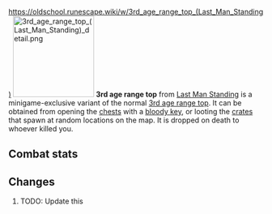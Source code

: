 https://oldschool.runescape.wiki/w/3rd_age_range_top_(Last_Man_Standing)
{{Infobox Item
|name = 3rd age range top
|image = [[File:3rd age range top (Last Man Standing).png]]
|release = [[4 August]] [[2016]]
|update = Last Man Standing Beta and Splashing Restrictions  # TODO: Update this
|members = No
|quest = No
|tradeable = No
|placeholder = No
|equipable = Yes
|stackable = No
|noteable = Yes
|options = Wear, Drop
|examine = Fabulously ancient range protection crafted from white dragonhide.
|value = 20
|alchable = No
|weight = 4.0
|id = 27199
}}
[[File:3rd age range top (Last Man Standing) detail.png|160px|left]]
'''3rd age range top''' from [[Last Man Standing]] is a minigame-exclusive variant of the normal [[3rd age range top]]. It can be obtained from opening the [[Chest (Last Man Standing)|chests]] with a [[bloody key]], or looting the [[Crate (Last Man Standing)|crates]] that spawn at random locations on the map. It is dropped on death to whoever killed you.

==Combat stats==
{{Infobox Bonuses
|astab = 0
|aslash = 0
|acrush = 0
|amagic = -15
|arange = 30
|dstab = 55
|dslash = 47
|dcrush = 60
|dmagic = 60
|drange = 55
|str = 0
|rstr = 0
|mdmg = 0
|prayer = 0
|slot = body
|image = [[File:3rd age range top (Last Man Standing) equipped male.png|160px]]
|altimage = [[File:3rd age range top (Last Man Standing) equipped female.png|160px]]
}}

==Changes==
# TODO: Update this
{{Subject changes header}}
{{Subject changes
|date = 4 August 2016
|update = Last Man Standing
|change = The item was made fully available with the release of Last Man Standing.
}}
{{Subject changes footer}}

{{Last Man Standing In-game Items}}